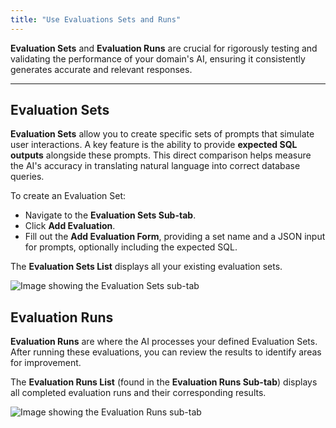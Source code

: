 ```yaml
---
title: "Use Evaluations Sets and Runs"
---
```


**Evaluation Sets** and **Evaluation Runs** are crucial for rigorously testing and validating the performance of your domain's AI, ensuring it consistently generates accurate and relevant responses.

---
## Evaluation Sets

**Evaluation Sets** allow you to create specific sets of prompts that simulate user interactions. A key feature is the ability to provide **expected SQL outputs** alongside these prompts. This direct comparison helps measure the AI's accuracy in translating natural language into correct database queries.

To create an Evaluation Set:

* Navigate to the **Evaluation Sets Sub-tab**.
* Click **Add Evaluation**.
* Fill out the **Add Evaluation Form**, providing a set name and a JSON input for prompts, optionally including the expected SQL.

The **Evaluation Sets List** displays all your existing evaluation sets.

<img src="/images/eva-sets.png" alt="Image showing the Evaluation Sets sub-tab" />


## Evaluation Runs

**Evaluation Runs** are where the AI processes your defined Evaluation Sets. After running these evaluations, you can review the results to identify areas for improvement.

The **Evaluation Runs List** (found in the **Evaluation Runs Sub-tab**) displays all completed evaluation runs and their corresponding results.

<img src="/images/eva-runs.png" alt="Image showing the Evaluation Runs sub-tab" />